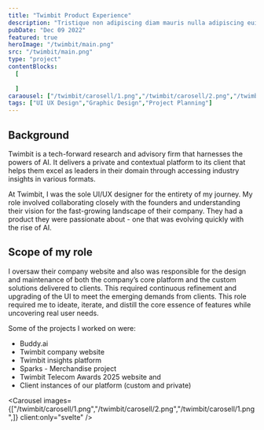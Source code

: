 ```yaml
---
title: "Twimbit Product Experience"
description: "Tristique non adipiscing diam mauris nulla adipiscing euismod. Vitae maecenas pellentesque viverra ac commodo arcu ut vel elementum. Et erat integer hac urna. Metus elit sapien luctus gravida. Ultricies sem mattis at viverra convallis porttitor posuere dolor mattis. Lacus cursus phasellus tempor vitae sed. Pharetra vitae gravida tempus scelerisque leo nisl."
pubDate: "Dec 09 2022"
featured: true
heroImage: "/twimbit/main.png"
src: "/twimbit/main.png"
type: "project"
contentBlocks:
  [
  
  ]
caraousel: ["/twimbit/carosell/1.png","/twimbit/carosell/2.png","/twimbit/carosell/1.png"]
tags: ["UI UX Design","Graphic Design","Project Planning"]
---
```



## Background
Twimbit is a tech-forward research and advisory firm that harnesses the powers of AI. It delivers a private and contextual platform to its client that helps them excel as leaders in their domain through accessing industry insights in various formats.

At Twimbit, I was the sole UI/UX designer for the entirety of my journey. My role involved collaborating closely with the founders and understanding their vision for the fast-growing landscape of their company. They had a product they were passionate about - one that was evolving quickly with the rise of AI. 

## Scope of my role
I oversaw their company website and also was responsible for the design and maintenance of both the company’s core platform and the custom solutions delivered to clients. This required continuous refinement and upgrading of the UI to meet the emerging demands from clients. This role required me to ideate, iterate, and distill the core essence of features while uncovering real user needs. 

Some of the projects I worked on were:
- Buddy.ai
- Twimbit company website
- Twimbit insights platform
- Sparks - Merchandise project
- Twimbit Telecom Awards 2025 website and
- Client instances of our platform (custom and private)

<Carousel images={["/twimbit/carosell/1.png","/twimbit/carosell/2.png","/twimbit/carosell/1.png",]} client:only="svelte" />
<CenteredImage imageUrl="/twimbit/extra/1.png" />

